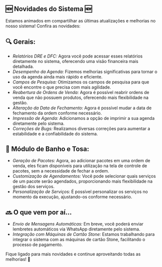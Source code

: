 ## 🆕 Novidades do Sistema 🆕

Estamos animados em compartilhar as últimas atualizações e melhorias no nosso sistema! Confira as novidades:

## 🔍 Gerais:

- *Relatórios DRE e DFC:* Agora você pode acessar esses relatórios diretamente no sistema, oferecendo uma visão financeira mais detalhada.
- *Desempenho da Agenda:* Fizemos melhorias significativas para tornar o uso da agenda ainda mais rápido e eficiente.
- *Campos de Pesquisa:* Otimizamos os campos de pesquisa para que você encontre o que precisa com mais agilidade.
- *Reabertura de Ordens de Venda:* Agora é possível reabrir ordens de venda que não possuem produtos, oferecendo mais flexibilidade na gestão.
- *Alteração da Data de Fechamento:* Agora é possível mudar a data de fechamento da ordem conforme necessário.
- *Impressão de Agenda:* Adicionamos a opção de imprimir a sua agenda diretamente pelo sistema.
- *Correções de Bugs:* Realizamos diversas correções para aumentar a estabilidade e a confiabilidade do sistema.

## 🛁 Módulo de Banho e Tosa:

- *Geração de Pacotes:* Agora, ao adicionar pacotes em uma ordem de venda, eles ficam disponíveis para utilização na tela de controle de pacotes, sem a necessidade de fechar a ordem.
- *Customização de Agendamentos:* Você pode selecionar quais serviços de um pacote serão agendados, proporcionando mais flexibilidade na gestão dos serviços.
- *Personalização de Serviços:* É possível personalizar os serviços no momento da execução, ajustando-os conforme necessário.

## 🔜 O que vem por aí...

- *Envio de Mensagens Automáticas:* Em breve, você poderá enviar lembretes automáticos via WhatsApp diretamente pelo sistema.
- *Integração com Máquinas de Cartão Stone:* Estamos trabalhando para integrar o sistema com as máquinas de cartão Stone, facilitando o processo de pagamento.

Fique ligado para mais novidades e continue aproveitando todas as melhorias! 🚀